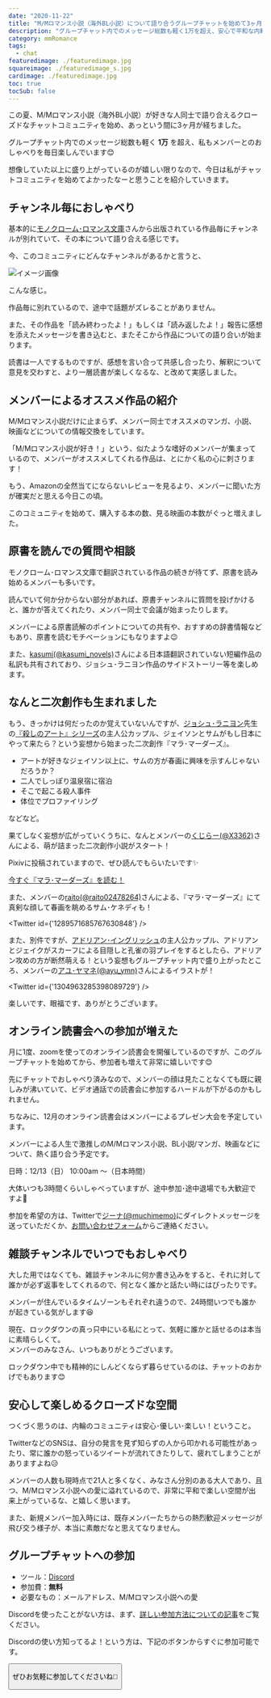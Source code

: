```yaml
---
date: "2020-11-22"
title: "M/Mロマンス小説（海外BL小説）について語り合うグループチャットを始めて3ヶ月が経ちました"
description: "グループチャット内でのメッセージ総数も軽く1万を超え、安心で平和な内輪でのおしゃべりを毎日楽しんでいます。メンバー同士でオススメの小説、マンガ、映画などを紹介し合ったり、みんなで妄想を広げて二次創作が生まれたりと、予想外の展開も。"
category: mmRomance
tags:
  - chat
featuredimage: ./featuredimage.jpg
squareimage: ./featuredimage_s.jpg
cardimage: ./featuredimage.jpg
toc: true
tocSub: false
---
```



この夏、M/Mロマンス小説（海外BL小説）が好きな人同士で語り合えるクローズドなチャットコミュニティを始め、あっという間に3ヶ月が経ちました。

グループチャット内でのメッセージ総数も軽く __1万__ を超え、私もメンバーとのおしゃべりを毎日楽しんでいます😊

想像していた以上に盛り上がっているのが嬉しい限りなので、今日は私がチャットコミュニティを始めてよかったなーと思うことを紹介していきます。

## チャンネル毎におしゃべり

基本的に[モノクローム･ロマンス文庫](https://www.shinshokan.com/monochrome/)さんから出版されている作品毎にチャンネルが別れていて、その本について語り合える感じです。

今、このコミュニティにどんなチャンネルがあるかと言うと、

![イメージ画像](./channels.jpg)

こんな感じ。

作品毎に別れているので、途中で話題がズレることがありません。

また、その作品を「読み終わったよ！」もしくは「読み返したよ！」報告に感想を添えたメッセージを書き込むと、またそこから作品についての語り合いが始まります。

読書は一人でするものですが、感想を言い合って共感し合ったり、解釈について意見を交わすと、より一層読書が楽しくなるな、と改めて実感しました。

## メンバーによるオススメ作品の紹介

M/Mロマンス小説だけに止まらず、メンバー同士でオススメのマンガ、小説、映画などについての情報交換をしています。

「M/Mロマンス小説が好き！」という、似たような嗜好のメンバーが集まっているので、メンバーがオススメしてくれる作品は、とにかく私の心に刺さります！

もう、Amazonの全然当てにならないレビューを見るより、メンバーに聞いた方が確実だと思える今日この頃。

このコミュニティを始めて、購入する本の数、見る映画の本数がぐっと増えました。

## 原書を読んでの質問や相談

モノクローム･ロマンス文庫で翻訳されている作品の続きが待てず、原書を読み始めるメンバーも多いです。

読んでいて何か分からない部分があれば、原書チャンネルに質問を投げかけると、誰かが答えてくれたり、メンバー同士で会議が始まったりします。

メンバーによる原書読解のポイントについての共有や、おすすめの辞書情報などもあり、原書を読むモチベーションにもなりますよ😉

また、[kasumi(@kasumi_novels)](https://twitter.com/kasumi_novels)さんによる日本語翻訳されていない短編作品の私訳も共有されており、ジョシュ･ラニヨン作品のサイドストーリー等を楽しめます。

## なんと二次創作も生まれました

もう、きっかけは何だったのか覚えていないんですが、[ジョシュ･ラニヨン](/tags/josh-lanyon/)先生の[『殺しのアート』シリーズ](/tags/the-art-of-murder/)の主人公カップル、ジェイソンとサムがもし日本にやって来たら？という妄想から始まった二次創作『マラ･マーダーズ』。

- アートが好きなジェイソン以上に、サムの方が春画に興味を示すんじゃないだろうか？
- 二人でしっぽり温泉宿に宿泊
- そこで起こる殺人事件
- 体位でプロファイリング

などなど。

果てしなく妄想が広がっていくうちに、なんとメンバーの[くじらー(@X3362)](https://twitter.com/X3362)さんによる、萌が詰まった二次創作小説がスタート！

Pixivに投稿されていますので、ぜひ読んでもらいたいです✨

[今すぐ『マラ･マーダーズ』を読む！](https://www.pixiv.net/novel/series/1370481)

また、メンバーの[raito(@raito02478264)](https://twitter.com/raito02478264)さんによる、『マラ･マーダーズ』にて真剣な顔して春画を眺めるサム･ケネディも！

<Twitter id={'1289571685767630848'} />

また、別件ですが、[アドリアン･イングリッシュ](/tags/adrien-english/)の主人公カップル、アドリアンとジェイクがスカーフによる目隠しと孔雀の羽プレイをするとしたら、アドリアン攻めの方が断然萌える！という妄想もグループチャット内で盛り上がったところ、メンバーの[アユ･ヤマネ(@ayu_ymn)](https://twitter.com/ayu_ymn)さんによるイラストが！

<Twitter id={'1304963285398089729'} />

楽しいです、眼福です、ありがとうございます。

## オンライン読書会への参加が増えた

月に1度、zoomを使ってのオンライン読書会を開催しているのですが、このグループチャットを始めてから、参加者も増えて非常に嬉しいです😊

先にチャットでおしゃべり済みなので、メンバーの顔は見たことなくても既に親しみが沸いていて、ビデオ通話での読書会に参加するハードルが下がるのかもしれません。

ちなみに、12月のオンライン読書会はメンバーによるプレゼン大会を予定しています。

メンバーによる人生で激推しのM/Mロマンス小説、BL小説/マンガ、映画などについて、熱く語り合う予定です。

日時：12/13（日） 10:00am 〜（日本時間）

大体いつも3時間くらいしゃべっていますが、途中参加･途中退場でも大歓迎ですよ🙌

参加を希望の方は、Twitterで[ジーナ(@muchimemo)](https://twitter.com/muchimemo)にダイレクトメッセージを送っていただくか、[お問い合わせフォーム](/contact/)からご連絡ください。

## 雑談チャンネルでいつでもおしゃべり

大した用ではなくても、雑談チャンネルに何か書き込みをすると、それに対して誰かが必ず返事をしてくれるので、何となく誰かと話たい時にはぴったりです。

メンバーが住んでいるタイムゾーンもそれぞれ違うので、24時間いつでも誰かが起きている気がします😆

現在、ロックダウンの真っ只中にいる私にとって、気軽に誰かと話せるのは本当に素晴らしくて。  
メンバーのみなさん、いつもありがとうございます。

ロックダウン中でも精神的にしんどくならず暮らせているのは、チャットのおかげでもあります😊

## 安心して楽しめるクローズドな空間

つくづく思うのは、内輪のコミュニティは安心･優しい･楽しい！ということ。

TwitterなどのSNSは、自分の発言を見ず知らずの人から叩かれる可能性があったり、常に誰かの怒っているツイートが流れてきたりして、疲れてしまうことがありますよね😥

メンバーの人数も現時点で21人と多くなく、みなさん分別のある大人であり、且つ、M/Mロマンス小説への愛に溢れているので、非常に平和で楽しい空間が出来上がっているな、と嬉しく思います。

また、新規メンバー加入時には、既存メンバーたちからの熱烈歓迎メッセージが飛び交う様子が、本当に素敵だなと思えてなりません。

## グループチャットへの参加

- ツール：[Discord](https://discord.com/)
- 参加費：__無料__
- 必要なもの：メールアドレス、M/Mロマンス小説への愛

Discordを使ったことがない方は、まず、[詳しい参加方法についての記事](/mm-romance/community/)をご覧ください。

Discordの使い方知ってるよ！という方は、下記のボタンからすぐに参加可能です。

<Button label='チャットに参加する' url='https://discord.gg/Py9TME9eNg' />

ぜひお気軽に参加してくださいね👋
